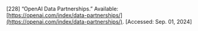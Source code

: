\[228\]	“OpenAI Data Partnerships.” Available: [https://openai.com/index/data-partnerships/](https://openai.com/index/data-partnerships/). \[Accessed: Sep. 01, 2024\]